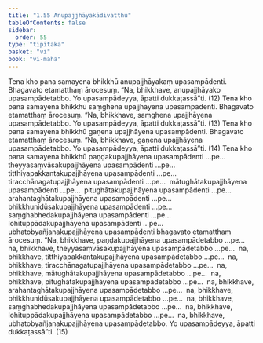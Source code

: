 ```yaml
---
title: "1.55 Anupajjhāyakādivatthu"
tableOfContents: false
sidebar:
  order: 55
type: "tipitaka"
basket: "vi"
book: "vi-maha"
---
```



<DynamicBreadcrumb />

<Division number="117" book="vi-maha" e="ch" v="3" p="124">

<Paragraph number="491" book="vi-maha">
Tena kho pana samayena bhikkhū anupajjhāyakaṃ upasampādenti. Bhagavato etamatthaṃ ārocesuṃ. “Na, bhikkhave, anupajjhāyako upasampādetabbo. Yo upasampādeyya, āpatti dukkaṭassā”ti. (12)
</Paragraph>

<Paragraph number="492" book="vi-maha">
Tena kho pana samayena bhikkhū saṃghena upajjhāyena upasampādenti. Bhagavato etamatthaṃ ārocesuṃ. “Na, bhikkhave, saṃghena upajjhāyena upasampādetabbo. Yo upasampādeyya, āpatti dukkaṭassā”ti. (13)
</Paragraph>

<Paragraph number="493" book="vi-maha">
Tena kho pana samayena bhikkhū gaṇena upajjhāyena upasampādenti. Bhagavato etamatthaṃ ārocesuṃ. “Na, bhikkhave, gaṇena upajjhāyena upasampādetabbo. Yo upasampādeyya, āpatti dukkaṭassā”ti. (14)
</Paragraph>

<Paragraph number="494" book="vi-maha">
Tena kho pana samayena bhikkhū paṇḍakupajjhāyena upasampādenti …pe…  theyyasaṃvāsakupajjhāyena upasampādenti …pe…  titthiyapakkantakupajjhāyena upasampādenti …pe…  tiracchānagatupajjhāyena upasampādenti …pe…  mātughātakupajjhāyena upasampādenti …pe…  pitughātakupajjhāyena upasampādenti …pe…  arahantaghātakupajjhāyena upasampādenti …pe…  bhikkhunidūsakupajjhāyena upasampādenti …pe…  saṃghabhedakupajjhāyena upasampādenti …pe…  lohituppādakupajjhāyena upasampādenti …pe…  ubhatobyañjanakupajjhāyena upasampādenti bhagavato etamatthaṃ ārocesuṃ. “Na, bhikkhave, paṇḍakupajjhāyena upasampādetabbo …pe…  na, bhikkhave, theyyasaṃvāsakupajjhāyena upasampādetabbo …pe…  na, bhikkhave, titthiyapakkantakupajjhāyena upasampādetabbo …pe…  na, bhikkhave, tiracchānagatupajjhāyena upasampādetabbo …pe…  na, bhikkhave, mātughātakupajjhāyena upasampādetabbo …pe…  na, bhikkhave, pitughātakupajjhāyena upasampādetabbo …pe…  na, bhikkhave, arahantaghātakupajjhāyena upasampādetabbo …pe…  na, bhikkhave, bhikkhunidūsakupajjhāyena upasampādetabbo …pe…  na, bhikkhave, saṃghabhedakupajjhāyena upasampādetabbo …pe…  na, bhikkhave, lohituppādakupajjhāyena upasampādetabbo …pe…  na, bhikkhave, ubhatobyañjanakupajjhāyena upasampādetabbo. Yo upasampādeyya, āpatti dukkaṭassā”ti. (15)
</Paragraph>
</Division>